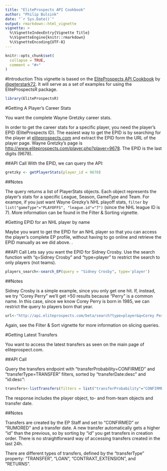 ```yaml
---
title: "EliteProspects API Cookbook"
author: "Philip Bulsink"
date: "`r Sys.Date()`"
output: rmarkdown::html_vignette
vignette: >
  %\VignetteIndexEntry{Vignette Title}
  %\VignetteEngine{knitr::rmarkdown}
  %\VignetteEncoding{UTF-8}
---
```


```r
knitr::opts_chunk$set(
  collapse = TRUE,
  comment = "#>"
)
```

#Introduction
This vignette is based on the [EliteProspects API Cookbook](https://github.com/menmo/eliteprospects-api-documentation/blob/master/cookbook.md) by [@peterstark72](https://github.com/peterstark72). It will serve as a set of examples for using the EliteProspectsR package.

```r
library(EliteProspectsR)
```

#Getting A Player's Career Stats

You want the complete Wayne Gretzky career stats.

In order to get the career stats for a specific player, you need the player's EPID (EliteProspects ID). The easiest way to get the EPID is by searching for the player at [eliteprospects.com](eliteprospects.com) and extract the EPID form the URL of the player page. Wayne Gretzky's page is [http://www.eliteprospects.com/player.php?player=9678](http://www.eliteprospects.com/player.php?player=9678). The EPID is the last digits (9678).

##API Call
With the EPID, we can query the API:

```r
gretzky <- getPlayerStats(player_id = 9678)
```

##Notes

The query returns a list of PlayerStats objects. Each object represents the player's stats for a specific League, Season, GameType and Team. For exampe, if you just want Wayne Grezky's NHL playoff stats, `filter` by `list("gameType"="PLAYOFFS", "league.id"="7")` (since the NHL league ID is 7). More information can be found in the Filter & Sorting vignette.

#Getting EPID for an NHL player by name

Maybe you want to get the EPID for an NHL player so that you can access the player's complete EP profile, without having to go online and retrieve the EPID manually as we did above. .

##API Call
Lets say you want the EPID for Sidney Crosby. Use the search function with "q=Sidney Crosby" and "type=player" to restrict the search to only players (not teams).

```r
players_search<-search_EP(query = "Sidney Crosby", type='player')
```

##Notes

Sidney Crosby is a simple example, since you only get one hit. If, instead, we try "Corey Perry" we'll get >50 results because "Perry" is a common name. In this case, since we know Corey Perry is born in 1985, we can restrict the query to players born that year.

```r
url<-"http://api.eliteprospects.com/beta/search?type=player&q=Corey Perry&filter=latestPlayerStats.league.id=7&yearOfBirth=1985"
```

Again, see the Filter & Sort vignette for more information on slicing queries.

#Getting Latest Transfers

You want to access the latest transfers as seen on the main page of eliteprospect.com.

##API Call

Query the transfers endpoint with "transferProbability=CONFIRMED" and "transferType=TRANSFER" filters, sorted by "transferDate:desc" and "id:desc":

```r
transfers<-listTransfers(filters = list("transferProbability"="CONFIRMED", "transferType"="TRANSFER"), sorts = list("transferDate"="desc", "id"="desc"))
```

The response includes the player object, to- and from-team objects and transfer date.

##Notes

Transfers are created by the EP Staff and set to "CONFIRMED" or "RUMORED" and a transfer date. A new transfer automatically gets a higher "id" than the previous, so by sorting by "id" you get transfers in creation order. There is no straightforward way of accessing transfers created in the last 24h.

There are different types of transfers, defined by the "transferType" property: "TRANSFER", "LOAN", "CONTRAXT_EXTENSION", and "RETURNS".

